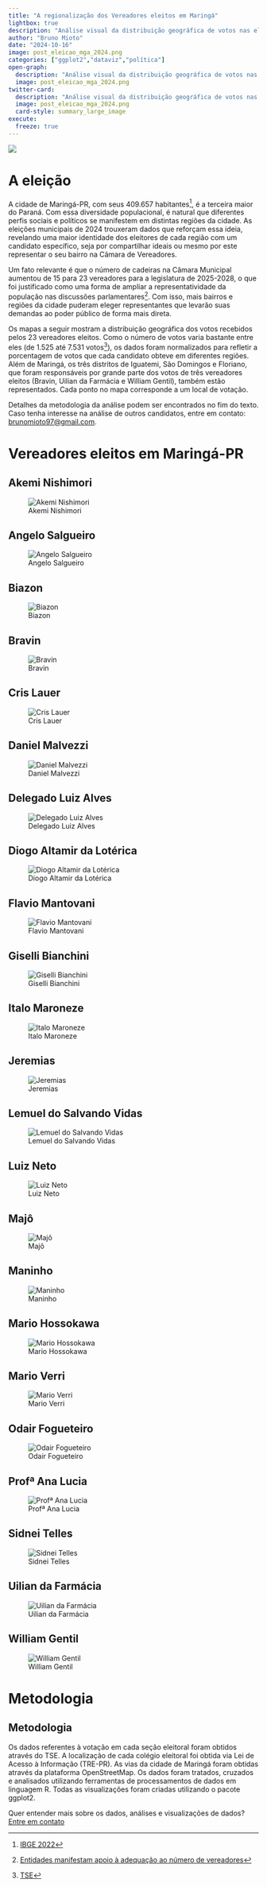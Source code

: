 ```yaml
---
title: "A regionalização dos Vereadores eleitos em Maringá"
lightbox: true
description: "Análise visual da distribuição geográfica de votos nas eleições de 2024"
author: "Bruno Mioto"
date: "2024-10-16"
image: post_eleicao_mga_2024.png
categories: ["ggplot2","dataviz","política"]
open-graph:
  description: "Análise visual da distribuição geográfica de votos nas eleições de 2024"
  image: post_eleicao_mga_2024.png
twitter-card:
  description: "Análise visual da distribuição geográfica de votos nas eleições de 2024"
  image: post_eleicao_mga_2024.png
  card-style: summary_large_image
execute:
  freeze: true
---
```


![](post_eleicao_mga_2024.png)

# A eleição

A cidade de Maringá-PR, com seus 409.657 habitantes^[[IBGE 2022](https://www.ibge.gov.br/cidades-e-estados/pr/maringa.html)], é a terceira maior do Paraná. Com essa diversidade populacional, é natural que diferentes perfis sociais e políticos se manifestem em distintas regiões da cidade. As eleições municipais de 2024 trouxeram dados que reforçam essa ideia, revelando uma maior identidade dos eleitores de cada região com um candidato específico, seja por compartilhar ideais ou mesmo por este representar o seu bairro na Câmara de Vereadores.

Um fato relevante é que o número de cadeiras na Câmara Municipal aumentou de 15 para 23 vereadores para a legislatura de 2025-2028, o que foi justificado como uma forma de ampliar a representatividade da população nas discussões parlamentares^[[Entidades manifestam apoio à adequação ao número de vereadores
](https://www.cmm.pr.gov.br/?inc=noticia&id=4891)]. Com isso, mais bairros e regiões da cidade puderam eleger representantes que levarão suas demandas ao poder público de forma mais direta.

Os mapas a seguir mostram a distribuição geográfica dos votos recebidos pelos 23 vereadores eleitos. Como o número de votos varia bastante entre eles (de 1.525 até 7.531 votos^[[TSE](https://resultados.tse.jus.br/oficial/app/index.html#/eleicao;e=e619;uf=pr;mu=76910;tipo=3/resultados/cargo/13)]), os dados foram normalizados para refletir a porcentagem de votos que cada candidato obteve em diferentes regiões. Além de Maringá, os três distritos de Iguatemi, São Domingos e Floriano, que foram responsáveis por grande parte dos votos de três vereadores eleitos (Bravin, Uilian da Farmácia e William Gentil), também estão representados. Cada ponto no mapa corresponde a um local de votação.

Detalhes da metodologia da análise podem ser encontrados no fim do texto. Caso tenha interesse na análise de outros candidatos, entre em contato: [brunomioto97@gmail.com](mailto:brunomioto97@gmail.com).


# Vereadores eleitos em Maringá-PR

::: {layout-ncol=2}
## Akemi Nishimori

![Akemi Nishimori](figures/votacao/55555_heat.png){group='my-gallery'}

## Angelo Salgueiro

![Angelo Salgueiro](figures/votacao/20999_heat.png){group='my-gallery'}

## Biazon

![Biazon](figures/votacao/44190_heat.png){group='my-gallery'}

## Bravin

![Bravin](figures/votacao/11900_heat.png){group='my-gallery'}

## Cris Lauer

![Cris Lauer](figures/votacao/30123_heat.png){group='my-gallery'}

## Daniel Malvezzi

![Daniel Malvezzi](figures/votacao/30030_heat.png){group='my-gallery'}

## Delegado Luiz Alves

![Delegado Luiz Alves](figures/votacao/22222_heat.png){group='my-gallery'}

## Diogo Altamir da Lotérica

![Diogo Altamir da Lotérica](figures/votacao/45800_heat.png){group='my-gallery'}

## Flavio Mantovani

![Flavio Mantovani](figures/votacao/55001_heat.png){group='my-gallery'}

## Giselli Bianchini

![Giselli Bianchini](figures/votacao/11222_heat.png){group='my-gallery'}

## Italo Maroneze

![Italo Maroneze](figures/votacao/12345_heat.png){group='my-gallery'}

## Jeremias

![Jeremias](figures/votacao/22111_heat.png){group='my-gallery'}

## Lemuel do Salvando Vidas

![Lemuel do Salvando Vidas](figures/votacao/12122_heat.png){group='my-gallery'}

## Luiz Neto

![Luiz Neto](figures/votacao/36333_heat.png){group='my-gallery'}

## Majô

![Majô](figures/votacao/11411_heat.png){group='my-gallery'}

## Maninho

![Maninho](figures/votacao/10123_heat.png){group='my-gallery'}

## Mario Hossokawa

![Mario Hossokawa](figures/votacao/11789_heat.png){group='my-gallery'}

## Mario Verri

![Mario Verri](figures/votacao/13300_heat.png){group='my-gallery'}

## Odair Fogueteiro

![Odair Fogueteiro](figures/votacao/11511_heat.png){group='my-gallery'}

## Profª Ana Lucia

![Profª Ana Lucia](figures/votacao/12412_heat.png){group='my-gallery'}

## Sidnei Telles

![Sidnei Telles](figures/votacao/20123_heat.png){group='my-gallery'}

## Uilian da Farmácia

![Uilian da Farmácia](figures/votacao/44456_heat.png){group='my-gallery'}

## William Gentil

![William Gentil](figures/votacao/11800_heat.png){group='my-gallery'}
:::

# Metodologia

## Metodologia

Os dados referentes à votação em cada seção eleitoral foram obtidos através do TSE. A localização de cada colégio eleitoral foi obtida via Lei de Acesso à Informação (TRE-PR). As vias da cidade de Maringá foram obtidas através da plataforma OpenStreetMap. Os dados foram tratados, cruzados e analisados utilizando ferramentas de processamentos de dados em linguagem R. Todas as visualizações foram criadas utilizando o pacote ggplot2.

Quer entender mais sobre os dados, análises e visualizações de dados? [Entre em contato](mailto:brunomioto97@gmail.com)

<!-- ```{r, eval = FALSE, echo = FALSE} -->
<!-- # tabela_nomes <- readr::read_csv(".data/tabela_nomes.csv") -->
<!-- tabela_nomes2 <- tabela_nomes |>  -->
<!--   arrange(nome_urna) -->

<!-- for(i in tabela_nomes2$nm_votavel){ -->

<!--   numero <- resultado_votos_locais_eleitos |>  -->
<!--     filter(nm_votavel == i) |>  -->
<!--     distinct(nm_votavel, .keep_all = TRUE) |>  -->
<!--     pull(nr_votavel) -->

<!--   nome_urna <- tabela_nomes |>  -->
<!--     filter(nm_votavel == i) |>  -->
<!--     pull(nome_urna) -->


<!--   # nome <- stringr::str_replace_all(i, " ", "_") -->

<!--   cli::cli_text("## {nome_urna}") -->
<!--   cli::cli_text(" ") -->
<!--   cli::cli_text("![{nome_urna}](figures/votacao/{numero}_heat.png)") -->
<!--   cli::cli_text(" ") -->
<!-- } -->
<!-- ``` -->




